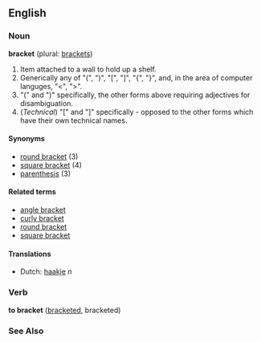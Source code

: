 ==English==

===Noun===
'''bracket''' (plural: [[brackets]])

#Item attached to a wall to hold up a shelf.
#Generically any of "(", ")", "[", "]", "{", "}", and, in the area of computer languges, "<", ">".
#"(" and ")" specifically, the other forms above requiring adjectives for disambiguation.
#(''Technical'') "[" and "]" specifically - opposed to the other forms which have their own technical names.

====Synonyms====
*[[round bracket]] (3)
*[[square bracket]] (4)
*[[parenthesis]] (3)

====Related terms====
*[[angle bracket]]
*[[curly bracket]]
*[[round bracket]]
*[[square bracket]]

====Translations====
*Dutch: [[haakje]] ''n''

===Verb===
'''to bracket''' ([[bracketed]], bracketed)

===See Also===
{{msg:Punctuation}}